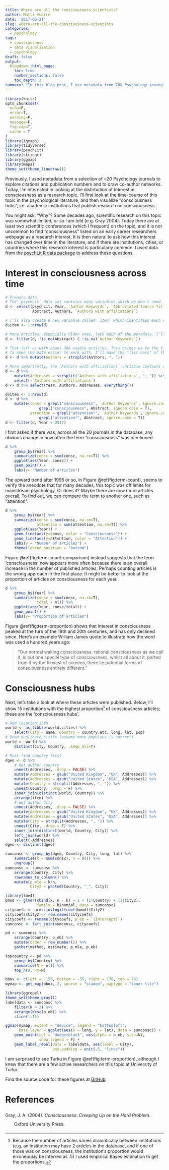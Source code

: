 ```yaml
---
title: Where are all the consciousness scientists?
author: Matti Vuorre
date: '2017-06-21'
slug: where-are-all-the-consciousness-scientists
categories:
  - psychology
tags:
  - consciousness
  - data visualization
  - psychology
draft: false
output:
  blogdown::html_page:
    toc: true
    number_sections: false
    toc_depth: 2
summary: "In this blog post, I use metadata from 70k Psychology journal articles, published in 25 journals from Scopus, to visualize 'consciousness hubs', or academic institutions that publish (more than other institutions) research on consciousness."
---
```


```r
library(knitr)
opts_chunk$set(
  echo=F, 
  error=T, 
  warning=F, 
  message=F, 
  fig.cap=T,
  cache = T
)
library(igraph)
library(tidyverse)
library(psychLit)
library(stringr)
library(ggmap)
library(maps)
theme_set(theme_linedraw())
```

Previously, I used metadata from a selection of ~20 Psychology journals to explore citations and publication numbers and to draw co-author networks. Today, I'm interested in looking at the distribution of interest in consciousness as a research topic. I'll first look at the time-course of this topic in the psychological literature, and then visualize "consciousness hubs", i.e. academic institutions that publish research on consciousness.

You might ask: "Why"? Some decades ago, scientific research on this topic was somewhat limited, or so I am told (e.g. Gray 2004). Today there are at least two scientific conferences (which I frequent) on the topic, and it is not uncommon to find "consciousness" listed on an early career researchers webpage as a research interest. It is then natural to ask how this interest has changed over time in the literature, and if there are institutions, cities, or countries where this research interest is particularly common. I used data from the [psychLit R data package](https://github.com/mvuorre/psychLit/) to address these questions.

# Interest in consciousness across time

```r
# Prepare data
# The `psychLit` data set contains many variables which we don't need. To reduce clutter, I'll only select the variables of interest to the current session:
d <- select(psychLit, Year, `Author Keywords`, `Abbreviated Source Title`,
            Abstract, Authors, `Authors with affiliations`)

# I'll also create a new variable called `item` which identifies each row (article) with a unique number:
d$item <- 1:nrow(d)

# Many articles, especially older ones, lack much of the metadata. I'll remove these articles from the data set:
d <- filter(d, !is.na(Abstract) & !is.na(`Author Keywords`))

# That left us with about 30k usable articles. This brings us to the first data reshaping operation. Each article with multiple authors has the authors listed in a comma separated text string.
# To make the data easier to work with, I'll make the "list-ness" of this variable explicit, by converting the `Authors` variable into an R list column.
d <- d %>% mutate(Authors = strsplit(Authors, ", "))

# More importantly, the `Authors with affiliations` variable contains a list of authors and their addresses. I'll also convert it to a list where each entry is an author, and her/his address:
d <- d %>% 
    mutate(Addresses = strsplit(`Authors with affiliations`, "; ")) %>% 
    select(-`Authors with affiliations`)
d <- d %>% select(Year, Authors, Addresses, everything())

d$item <- 1:nrow(d)
d <- d %>% 
    mutate(consc = grepl("consciousness", `Author Keywords`, ignore.case = T) | 
               grepl("consciousness", Abstract, ignore.case = T),
           attention = grepl("attention*", `Author Keywords`, ignore.case = T) | 
               grepl("attention*", Abstract, ignore.case = T))
d <- filter(d, Year < 2017)
```

I first asked if there was, across all the 20 journals in the database, any obvious change in how often the term "consciousness" was mentioned.

```r
d %>% 
    group_by(Year) %>% 
    summarize(consc = sum(consc, na.rm=T)) %>% 
    ggplot(aes(Year, consc)) +
    geom_point() +
    labs(y= "Number of articles")
```

The upward trend after 1995 or so, in Figure \@ref(fig:term-count), seems to verify the anecdote that for many decades, this topic was off limits for mainstream psychology. Or does it? Maybe there are now more articles overall. To find out, we can compare the term to another one, such as "attention":

```r
d %>% 
    group_by(Year) %>% 
    summarize(consc = sum(consc, na.rm=T),
              attention = sum(attention, na.rm=T)) %>% 
    ggplot(aes(Year)) +
    geom_line(aes(y=consc, color = "Consciousness")) +
    geom_line(aes(y=attention, color = "Attention")) +
    labs(y = "Number of articles") + 
    theme(legend.position = "bottom")
```

Figure \@ref(fig:term-count-comparison) instead suggests that the term 'consciousness' now appears more often because there is an overall increase in the number of published articles. Perhaps counting articles is the wrong approach in the first place. It might be better to look at the proportion of articles on consciousness for each year.

```r
d %>% 
    group_by(Year) %>% 
    summarize(consc = sum(consc, na.rm=T),
              total = n()) %>% 
    ggplot(aes(Year, consc/total)) +
    geom_point() +
    labs(y= "Proportion of articles")
```

Figure \@ref(fig:term-proportion) shows that interest in consciousness peaked at the turn of the 19th and 20th centuries, and has only declined since. Here's an example William James quote to illustrate how the word was used a hundred years ago:

>"Our normal waking consciousness, rational consciousness as we call it, is but one special type of consciousness, whilst all about it, parted from it by the filmiest of screens, there lie potential forms of consciousness entirely different."


# Consciousness hubs

Next, let's take a look at where these articles were published. Below, I'll show 15 institutions with the highest proportion[^eb] of consciousness articles; these are the 'consciousness hubs'. 

[^eb]: Because the number of articles varies dramatically between institutions (e.g. an institution may have 2 articles in the database, and if one of those was on consciousness, the institution's proportion would erroneously be inferred as .5) I used empirical Bayes estimation to get the proportions.

```r
# Add location info
world <- as_tibble(world.cities) %>% 
    select(City = name, Country = country.etc, long, lat, pop)
# Drop duplicate cities (assume more populous is correct)
world <- world %>% 
    distinct(City, Country, .keep_all=T)

# Must find country first
dgeo <- d %>% 
    # Get author country
    unnest(Addresses, .drop = FALSE) %>% 
    mutate(Addresses = gsub("United Kingdom", "UK", Addresses)) %>% 
    mutate(Addresses = gsub("United States", "USA", Addresses)) %>% 
    mutate(Country = strsplit(Addresses, ", ")) %>%
    unnest(Country, .drop = F) %>% 
    inner_join(distinct(world, Country)) %>% 
    arrange(item) %>% 
    # Get author City
    unnest(Addresses, .drop = FALSE) %>%
    mutate(Addresses = gsub("United Kingdom", "UK", Addresses)) %>% 
    mutate(Addresses = gsub("United States", "USA", Addresses)) %>% 
    mutate(City = strsplit(Addresses, ", ")) %>%
    unnest(City, .drop = F) %>% 
    inner_join(distinct(world, Country, City)) %>%
    left_join(world) %>% 
    select(-Addresses)
dgeo <- distinct(dgeo)
```

```r
sumconsc <- group_by(dgeo, Country, City, long, lat) %>% 
    summarise(k = sum(consc), n = n()) %>% 
    ungroup()
sumconsc <- sumconsc %>% 
    arrange(Country, City) %>% 
    rownames_to_column() %>% 
    mutate(p_mle = k/n,
           City2 = paste0(Country, "_", City))

library(lme4)
bmod <- glmer(cbind(k, n - k) ~ 1 + (1|Country) + (1|City2),
              family = binomial, data = sumconsc)
citycoefs <- arm::invlogit(coef(bmod)$City2)
citycoefs$City2 <- row.names(citycoefs)
citycoefs <- rename(citycoefs, p_eb = `(Intercept)`)
sumconsc <- left_join(sumconsc, citycoefs)
```

```r
pd <- sumconsc %>% 
    arrange(Country, p_eb) %>%
    mutate(order = row_number()) %>% 
    gather(method, estimate, p_mle, p_eb)

topcountry <- pd %>% 
    group_by(Country) %>% 
    summarise(N = n()) %>% 
    top_n(9, wt=N)
```

```r
bbox <- c(left = -155, bottom = -55, right = 170, top = 70)
mymap <- get_map(bbox, 2, source = "stamen", maptype = "toner-lite")
```

```r
library(ggrepel)
theme_set(theme_gray())
labeldata <- sumconsc %>% 
    filter(k > 2) %>%
    arrange(desc(p_eb)) %>% 
    slice(1:15)

ggmap(mymap, extent = "device", legend = "bottomleft",
      base_layer = ggplot(aes(x = long, y = lat), data = sumconsc)) +
    geom_point(col = "dodgerblue3", aes(alpha = p_eb, size=k), 
               show.legend = F) +
    geom_label_repel(data = labeldata, aes(label = City),
                     box.padding = unit(.5, "lines"))
```

I am surprised to see Turku in Figure \@ref(fig:term-proportion), although I knew that there are a few active researchers on this topic at University of Turku.

Find the source code for these figures at [GitHub](https://github.com/mvuorre/blog).

# References

<div class="csl-bib-body" style="line-height: 2; padding-left: 2em; text-indent:-2em;">
  <div class="csl-entry">Gray, J. A. (2004). <i>Consciousness: Creeping Up on the Hard Problem</i>. Oxford University Press.</div>
  <span class="Z3988" title="url_ver=Z39.88-2004&amp;ctx_ver=Z39.88-2004&amp;rfr_id=info%3Asid%2Fzotero.org%3A2&amp;rft_id=urn%3Aisbn%3A978-0-19-852090-0&amp;rft_val_fmt=info%3Aofi%2Ffmt%3Akev%3Amtx%3Abook&amp;rft.genre=book&amp;rft.btitle=Consciousness%3A%20Creeping%20Up%20on%20the%20Hard%20Problem&amp;rft.publisher=Oxford%20University%20Press&amp;rft.aufirst=Jeffrey%20Alan&amp;rft.aulast=Gray&amp;rft.au=Jeffrey%20Alan%20Gray&amp;rft.date=2004&amp;rft.tpages=380&amp;rft.isbn=978-0-19-852090-0&amp;rft.language=en"></span>
</div>

